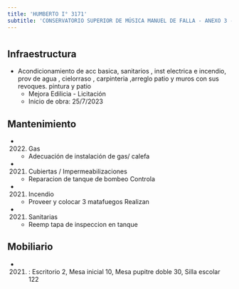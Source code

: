 ```yaml
---
title: 'HUMBERTO I° 3171'
subtitle: 'CONSERVATORIO SUPERIOR DE MÚSICA MANUEL DE FALLA - ANEXO 3 - JIN B (EPCJC 11/06°) MAESTRO F.REYES [S] - EPC N° 11 JOSE FEDERICO MORENO'
---
```


#
## Infraestructura

* Acondicionamiento  de acc basica, sanitarios , inst electrica e incendio, prov de agua , cielorraso   , carpinteria ,arreglo patio y  muros con sus revoques. pintura  y patio 
    + Mejora Edilicia - Licitación 
    + Inicio de obra: 25/7/2023 






## Mantenimiento

*  (2022) Gas 
    + Adecuación de instalación de gas/ calefa

*  (2021) Cubiertas / Impermeabilizaciones 
    + Reparacion de tanque de bombeo  Controla

*  (2021) Incendio 
    + Proveer y colocar 3 matafuegos  Realizan

*  (2021) Sanitarias 
    + Reemp tapa de inspeccion en tanque





## Mobiliario

*  (2021) : Escritorio 2, Mesa inicial 10, Mesa pupitre doble 30, Silla escolar 122 



